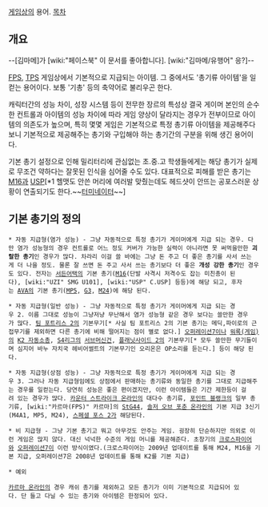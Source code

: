 [[게임]]상의 용어. 
[[목차]]
== 개요 == 
--[김마메]가 [wiki:"페이스북" 이 문서를 좋아합니다]. [wiki:"김마메/유행어" 응?]--

[[FPS]], [[TPS]] 게임상에서 기본적으로 지급되는 아이템. 그 중에서도 '총기류 아이템'을 일컫는 용어이다. 보통 '기총' 등의 축약어로 불리우곤 한다. 

캐릭터간의 성능 차이, 성장 시스템 등이 전무한 장르의 특성상 결국 게이머 본인의 순수한 컨트롤과 아이템의 성능 차이에 따라 게임 양상이 달라지는 경우가 전부이므로 아이템의 의존도가 높으며, 특히 몇몇 게임은 기본적으로 특정 총기류 아이템을 제공해주다보니 기본적으로 제공해주는 총기와 구입해야 하는 총기간의 구분을 위해 생긴 용어이다.

기본 총기 설정으로 인해 밀리터리에 관심없는 초.중.고 학생들에게는 해당 총기가 실제로 무조건 약하다는 잘못된 인식을 심어줄 수도 있다. 대표적으로 피해를 받은 총기는 [[M16]]과 [[USP]][*1 헬맷도 안쓴 머리에 여러발 맞췄는데도 헤드샷이 안뜨는 공포스러운 상황이 연출되기도 한다.~~[[터미네이터]]~~]

== 기본 총기의 정의 == 

 * 자동 지급형(염가 성능) - 그냥 자동적으로 특정 총기가 게이머에게 지급 되는 경우. 다만 염가 성능형의 경우 컨트롤로 어느 정도 커버가 가능한 실력이 아니라면 못 써먹을만한 '''괴랄한 총기'''인 경우가 많다. 차라리 이걸 쓸 바에는 그냥 돈 주고 더 좋은 총기를 사서 쓰는게 더 나을 정도. 물론 잘 쓰면 돈 주고 사서 쓰는 총기보다 더 좋은 '''개성 강한 총기'''인 경우도 있다. 전자는 [[서든어택]]의 기본 총기([[M16]](단발 사격시 저격수도 잡는 미친총이 된다), [wiki:"UZI" SMG U101], [wiki:"USP" C.USP] 등등)에 해당 되고, 후자는 [[AVA]]의 기본 총기([[MP5]], [[G3]], [[M24]])에 해당 된다. 

 * 자동 지급형(일반 성능) - 그냥 자동적으로 특정 총기가 게이머에게 지급 되는 경우 2. 이름 그대로 성능이 그냥저냥 무난해서 염가 성능형 같은 경우 보다는 쓸만한 경우가 많다. [[팀 포트리스 2]]의 기본무기[* 사실 팀 포트리스 2의 기본 총기는 메딕,파이로의 근접무기를 제외하면 다른 총기에 비해 떨어지는 점이 별로 없다.] [[오퍼레이션7]]이나 [[워록(게임)]]의 [[K2 자동소총]], [[S4리그]]의 [[서브머신건]], [[플래닛사이드 2]]의 기본무기[* 모두 쓸만한 무기들이며 심지어 바누 자치국 헤비어썰트의 기본무기인 오리온은 OP소리를 듣는다.] 등이 해당 된다. 

 * 자동 지급형(상점 성능) - 그냥 자동적으로 특정 총기가 게이머에게 지급 되는 경우 3. 그러나 자동 지급형임에도 상점에서 판매하는 총기류와 동일한 총기를 그대로 지급해주는 경우를 일컫는다. 당연히 성능은 좋은 편이겠지만, 이런 아이템들은 기간 제한등이 걸려 있는 경우가 많다. [[카운터 스트라이크 온라인]]의 대다수 총기류, [[포인트 블랭크]]의 일부 총기류, [wiki:"카르마(FPS)" 카르마]의 [[StG44]], [[솔저 오브 포춘 온라인]]의 기본 지급 3신기(M4A1, MP5, M24), [[스페셜 포스 2]]가 해당된다. 

 * 비 지급형 - 그냥 기본 총기고 뭐고 아무것도 안주는 게임. 굉장히 단순하지만 의외로 이런 게임은 많지 않다. 대신 넉넉한 수준의 게임 머니를 제공해준다. 초창기의 [[크로스파이어]]와 [[오퍼레이션7]]이 이런 방식이였다.(크로스파이어는 2009년 업데이트를 통해 M24, M16을 기본 지급, 오퍼레이션7은 2008년 업데이트를 통해 K2를 기본 지급) 

 * 예외 

 [[카르마 온라인]]의 경우 캐쉬 총기를 제외하고 모든 총기가 이미 기본적으로 지급되어 있다. 단 들고 다닐 수 있는 총기와 아이템은 한정되어 있다. 
